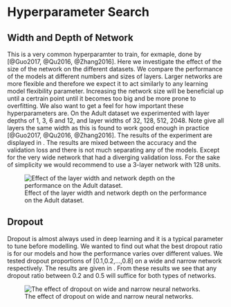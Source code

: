 # Hyperparameter Search \label{app:B}

## Width and Depth of Network

This is a very common hyperparamter to train, for exmaple, done by [@Guo2017, @Qu2016, @Zhang2016].
Here we investigate the effect of the size of the network on the different datasets.
We compare the performance of the models at different numbers and sizes of layers.
Larger networks are more flexible and therefore we expect it to act similarly to any learning model flexibility parameter.
Increasing the network size will be beneficial up until a certrain point until it becomes too big and be more prone to overfitting.
We also want to get a feel for how important these hyperparameters are.
On the Adult dataset we experimented with layer depths of 1, 3, 6 and 12, and layer widths of 32, 128, 512, 2048.
Note give all layers the same width as this is found to work good enough in practice [@Guo2017, @Qu2016, @Zhang2016].
The results of the experiment are displayed in \autoref{fig:widthdepth}.
The results are mixed between the accuracy and the validation loss and there is not much separating any of the models.
Except for the very wide network that had a diverging validation loss.
For the sake of simplicity we would recommend to use a 3-layer network with 128 units.

![Effect of the layer width and network depth on the performance on the Adult dataset.\label{fig:widthdepth}](../data/adult/results/width_depth/best.png)

## Dropout

Dropout is almost always used in deep learning and it is a typical parameter to tune before modelling.
We wanted to find out what the best dropout ratio is for our models and how the performance varies over different values.
We tested dropout proportions of [0.1,0.2,...,0.8] on a wide and narrow network respectively.
The results are given in \autoref{fig:exp_drop}.
From these results we see that any dropout ratio between 0.2 and 0.5 will suffice for both types of networks.

![The effect of dropout on wide and narrow neural networks.\label{fig:exp_drop}](../data/adult/results/size_dropout/best2.png)


